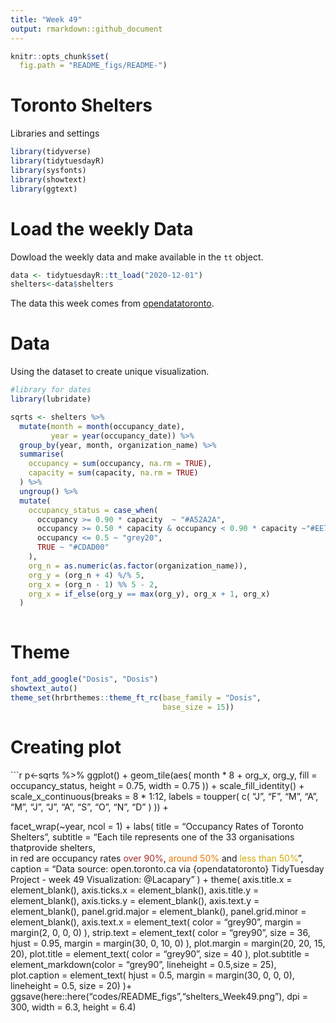 ```yaml
---
title: "Week 49"
output: rmarkdown::github_document
---
```


```r
knitr::opts_chunk$set(
  fig.path = "README_figs/README-")
```

# Toronto Shelters

 Libraries and settings
```r
library(tidyverse)
library(tidytuesdayR)
library(sysfonts)
library(showtext)
library(ggtext)
```
# Load the weekly Data

Dowload the weekly data and make available in the `tt` object.
```r
data <- tidytuesdayR::tt_load("2020-12-01")
shelters<-data$shelters
```

The data this week comes from [opendatatoronto](https://sharlagelfand.github.io/opendatatoronto/). 

# Data

Using the dataset to create unique visualization.

```r
#library for dates
library(lubridate)

sqrts <- shelters %>%
  mutate(month = month(occupancy_date),
         year = year(occupancy_date)) %>%
  group_by(year, month, organization_name) %>%
  summarise(
    occupancy = sum(occupancy, na.rm = TRUE),
    capacity = sum(capacity, na.rm = TRUE)
  ) %>%
  ungroup() %>%
  mutate(
    occupancy_status = case_when(
      occupancy >= 0.90 * capacity  ~ "#A52A2A",
      occupancy >= 0.50 * capacity & occupancy < 0.90 * capacity ~"#EE7600",
      occupancy <= 0.5 ~ "grey20",
      TRUE ~ "#CDAD00"
    ),
    org_n = as.numeric(as.factor(organization_name)),
    org_y = (org_n + 4) %/% 5,
    org_x = (org_n - 1) %% 5 - 2,
    org_x = if_else(org_y == max(org_y), org_x + 1, org_x)
  )
  
```
# Theme
```r

font_add_google("Dosis", "Dosis")
showtext_auto()
theme_set(hrbrthemes::theme_ft_rc(base_family = "Dosis",
                                  base_size = 15))

```

# Creating plot

```r



p<-sqrts %>% ggplot() +
  geom_tile(aes(
    month * 8  + org_x,
    org_y,
    fill = occupancy_status,
    height = 0.75,
    width = 0.75
  )) +
  scale_fill_identity() +
  scale_x_continuous(breaks = 8 * 1:12, labels = toupper(
    c(
      "J",
      "F",
      "M",
      "A",
      "M",
      "J",
      "J",
      "A",
      "S",
      "O",
      "N",
      "D"
    )
  )) +
  
  facet_wrap(~year, ncol = 1) +
	labs(
		title = "Occupancy Rates of Toronto Shelters",
		subtitle = "Each tile represents one of the 33 organisations thatprovide shelters, <br> in red are occupancy rates <span style = 'color:#A52A2A;'>over 90%</span>, <span style = 'color:#EE7600;'> around 50%</span> and  <span style = 'color:#CDAD00;'> less than 50%</span>  ",
		caption = "Data source: open.toronto.ca via {opendatatoronto} \n TidyTuesday Project - week 49 \n Visualization: @Lacapary" ) +
  theme(
    axis.title.x = element_blank(),
    axis.ticks.x = element_blank(),
    axis.title.y = element_blank(),
    axis.ticks.y = element_blank(), 
    axis.text.y = element_blank(),
    panel.grid.major = element_blank(),
    panel.grid.minor = element_blank(),
    axis.text.x = element_text(
      color = "grey90",
      margin = margin(2, 0, 0, 0)
    ),
    strip.text = element_text(
       color = "grey90",
      size = 36,
      hjust = 0.95,
      margin = margin(30, 0, 10, 0)
    ),
    plot.margin = margin(20, 20, 15, 20),
    plot.title = element_text(
      color = "grey90",
      size = 40
    ),
    plot.subtitle = element_markdown(color = "grey90", lineheight = 0.5,size = 25),
    plot.caption = element_text(
      hjust = 0.5,
     margin = margin(30, 0, 0, 0),
     lineheight = 0.5,
     size = 20)
    )+
  ggsave(here::here("codes/README_figs","shelters_Week49.png"), dpi = 300, width = 6.3, height = 6.4)
